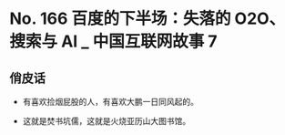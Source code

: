 # No. 166 百度的下半场：失落的 O2O、搜索与 AI _ 中国互联网故事 7

## 俏皮话

- 有喜欢捡烟屁股的人，有喜欢大鹏一日同风起的。

- 这就是焚书坑儒，这就是火烧亚历山大图书馆。
